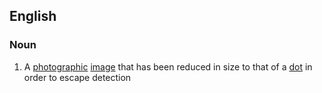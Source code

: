 ==English==

===Noun===
{{wikipedia}}
{{en-noun}}

# A [[photographic]] [[image]] that has been reduced in size to that of a [[dot]] in order to escape detection